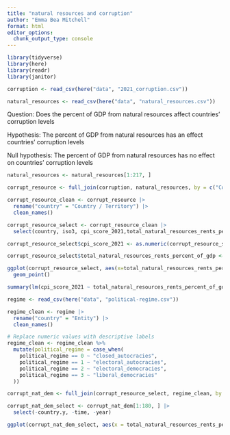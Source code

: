 ```yaml
---
title: "natural resources and corruption"
author: "Emma Bea Mitchell"
format: html
editor_options: 
  chunk_output_type: console
---
```


```r
library(tidyverse)
library(here)
library(readr)
library(janitor)
```


```r
corruption <- read_csv(here("data", "2021_corruption.csv"))

natural_resources <- read_csv(here("data", "natural_resources.csv"))
```

Question: Does the percent of GDP from natural resources affect countries' corruption levels

Hypothesis: The percent of GDP from natural resources has an effect countries' corruption levels 

Null hypothesis: The percent of GDP from natural resources has no effect on countries' corruption levels
```r
natural_resources <- natural_resources[1:217, ]

corrupt_resource <- full_join(corruption, natural_resources, by = c("Country / Territory" = "Country"))

corrupt_resource_clean <- corrupt_resource |> 
  rename("country" = "Country / Territory") |> 
  clean_names() 

corrupt_resource_select <- corrupt_resource_clean |> 
  select(country, iso3, cpi_score_2021,total_natural_resources_rents_percent_of_gdp, oil_rents_percent_of_gdp, natural_gas_rents_percent_of_gdp, coal_rents_percent_of_gdp, mineral_rents_percent_of_gdp, forest_rents_percent_of_gdp)
```

```r
corrupt_resource_select$cpi_score_2021 <- as.numeric(corrupt_resource_select$cpi_score_2021)

corrupt_resource_select$total_natural_resources_rents_percent_of_gdp <- as.numeric(corrupt_resource_select$total_natural_resources_rents_percent_of_gdp)

ggplot(corrupt_resource_select, aes(x=total_natural_resources_rents_percent_of_gdp, y = cpi_score_2021)) +
  geom_point()

summary(lm(cpi_score_2021 ~ total_natural_resources_rents_percent_of_gdp, data = corrupt_resource_select))

```


```r
regime <- read_csv(here("data", "political-regime.csv"))

regime_clean <- regime |> 
  rename("country" = "Entity") |> 
  clean_names() 

# Replace numeric values with descriptive labels
regime_clean <- regime_clean %>%
  mutate(political_regime = case_when(
    political_regime == 0 ~ "closed_autocracies",
    political_regime == 1 ~ "electoral_autocracies",
    political_regime == 2 ~ "electoral_democracies",
    political_regime == 3 ~ "liberal_democracies"
  ))

corrupt_nat_dem <- full_join(corrupt_resource_select, regime_clean, by = c("iso3" = "code"))

corrupt_nat_dem_select <- corrupt_nat_dem[1:180, ] |> 
  select(-country.y, -time, -year)

ggplot(corrupt_nat_dem_select, aes(x = total_natural_resources_rents_percent_of_gdp, y = cpi_score_2021))
`````````

